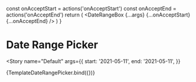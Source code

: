 


<Meta
  title="Components/Date Pickers/Date Range Picker"
  decorators={decorators}
/>

  const onAcceptStart = actions('onAcceptStart')
  const onAcceptEnd = actions('onAcceptEnd')
  return (
    <DateRangeBox
      {...args}
      {...onAcceptStart}
      {...onAcceptEnd}
    />
  )
}

# Date Range Picker
<Story
  name="Default"
  args={{
    start: '2021-05-11',
    end: '2021-05-11',
  }}
>
  {TemplateDateRangePicker.bind({})}
</Story>
